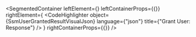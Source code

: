 
<SegmentedContainer
  leftElement={<SsmUserGrantedResultDesc />}
  leftContainerProps={{}}
  rightElement={
    <CodeHighlighter
      object={SsmUserGrantedResultVisualJson}
      language={"json"}
      title={"Grant User: Response"}
    />
  }
  rightContainerProps={{}}
/>
